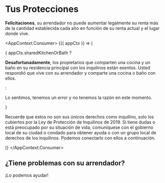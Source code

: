 

# Tus Protecciones

**Felicitaciones**, su arrendador no puede aumentar legalmente su renta más de la cantidad establecida cada año en función de su renta actual y el lugar donde vive.

<AppContext.Consumer>
    {({ appCtx }) => (
        <div>
        {
            appCtx.sharedKitchenOrBath ?
            <p><strong>Desafortunadamente</strong>, los propietarios que comparten una cocina y un baño en su residencia principal con los inquilinos están exentos. Usted respondió que vive con su arrendador y comparte una cocina o baño con ellos.</p>
            :
            <p>Lo sentimos, tenemos un error y no tenemos la razón en este momento.</p>
        }
        <p>Recuerde que estos no son sus únicos derechos como inquilino, solo los cubiertos por la Ley de Protección de Inquilinos de 2019. Si tiene dudas o está preocupado por su situación de vida, comuníquese con el gobierno local de su ciudad o condado para obtener ayuda o con un grupo local de derechos de los inquilinos. Podemos conectarlo con ellos a continuación.</p>
        </div>
    )}
</AppContext.Consumer>

## ¿Tiene problemas con su arrendador?
<PrimaryButton to="/es/resources">¡Lo podemos ayudar!</PrimaryButton>
